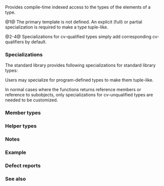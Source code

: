 {{cpp/title|tuple_element}}
{{cpp/utility/navbar}}
{{dcl begin}}
{{dcl header|tuple}}
{{dcl header|array}}
{{dcl header|utility}}
{{dcl header|ranges|notes={{mark since c++20}}}}
{{dcl header|complex|notes={{mark since c++26}}}}
{{dcl|num=1|since=c++11|1=
template&lt; std::size_t I, class T &gt;
struct tuple_element; // not defined
}}
{{dcl|num=2|since=c++11|1=
template&lt; std::size_t I, class T &gt;
struct tuple_element&lt; I, const T &gt; {
    using type = typename
        std::add_const&lt;typename std::tuple_element&lt;I, T&gt;::type&gt;::type;
};
}}
{{dcl|num=3|since=c++11|deprecated=c++20|1=
template&lt; std::size_t I, class T &gt;
struct tuple_element&lt; I, volatile T &gt; {
    using type = typename
        std::add_volatile&lt;typename std::tuple_element&lt;I, T&gt;::type&gt;::type;
};
}}
{{dcl|num=4|since=c++11|deprecated=c++20|1=
template&lt; std::size_t I, class T &gt;
struct tuple_element&lt; I, const volatile T &gt; {
    using type = typename
        std::add_cv&lt;typename std::tuple_element&lt;I, T&gt;::type&gt;::type;
};
}}
{{dcl end}}

Provides compile-time indexed access to the types of the elements of a {{lt|cpp/utility/tuple/tuple-like}} type.

@1@ The primary template is not defined. An explicit (full) or partial specialization is required to make a type tuple-like.

@2-4@ Specializations for cv-qualified types simply add corresponding cv-qualifiers by default.

{{rrev|since=c++17|
{{tt|std::tuple_element}} interacts with the core language: it can provide {{lt|cpp/language/structured binding}} support in the tuple-like case.
}}

===Specializations===
The standard library provides following specializations for standard library types:
{{dsc begin}}
{{dsc inc|cpp/utility/tuple/dsc tuple_element}}
{{dsc inc|cpp/utility/pair/dsc tuple_element}}
{{dsc inc|cpp/container/array/dsc tuple_element}}
{{dsc inc|cpp/ranges/subrange/dsc tuple_element}}
{{dsc inc|cpp/numeric/complex/dsc tuple_element}}
{{dsc end}}

Users may specialize {{tt|std::tuple_element}} for program-defined types to make them tuple-like.

In normal cases where the {{tt|get}} functions returns reference members or reference to subobjects, only specializations for cv-unqualified types are needed to be customized.

===Member types===
{{dsc begin}}
{{dsc hitem|Member type|Definition}}
{{dsc|type|for a standard specialization, the type of {{tt|I}}{{sup|th}} element of the {{lt|cpp/utility/tuple/tuple-like}} type {{tt|T}}, where {{tt|I}} is in {{range|0|std::tuple_size&lt;T&gt;::value}}}}
{{dsc end}}

===Helper types===
{{ddcl|header=tuple|since=c++14|1=
template&lt; std::size_t I, class T &gt;
using tuple_element_t = typename tuple_element&lt;I, T&gt;::type;
}}

===Notes===
{{feature test macro|__cpp_lib_tuple_element_t|{{tt|std::tuple_element_t}}|value=201402L|std=C++14}}

===Example===
{{example
|code=
#include &lt;array&gt;
#include &lt;cstddef&gt;
#include &lt;iostream&gt;
#include &lt;ranges&gt;
#include &lt;tuple&gt;
#include &lt;type_traits&gt;
#include &lt;utility&gt;

template&lt;typename T1, typename T2, typename T3&gt;
struct Triple
{
    T1 t1;
    T2 t2;
    T3 t3;
};

// A specialization of std::tuple_element for program-defined type Triple:
template&lt;std::size_t I, typename T1, typename T2, typename T3&gt;
    struct std::tuple_element&lt;I, Triple&lt;T1, T2, T3&gt;&gt;
    { static_assert(false, "Invalid index"); }; &lt;!-- CWG2518 --&gt;
template&lt;typename T1, typename T2, typename T3&gt;
    struct std::tuple_element&lt;0, Triple&lt;T1, T2, T3&gt;&gt; { using type = T1; };
template&lt;typename T1, typename T2, typename T3&gt;
    struct std::tuple_element&lt;1, Triple&lt;T1, T2, T3&gt;&gt; { using type = T2; };
template&lt;typename T1, typename T2, typename T3&gt;
    struct std::tuple_element&lt;2, Triple&lt;T1, T2, T3&gt;&gt; { using type = T3; };


template&lt;typename... Args&gt; struct TripleTypes
{
    static_assert(3 == sizeof...(Args), "Expected exactly 3 type names");
    template&lt;std::size_t N&gt;
    using type = typename std::tuple_element_t&lt;N, Triple&lt;Args...&gt;&gt;;
};

int main()
{
    TripleTypes&lt;char, int, float&gt;::type&lt;1&gt; i{42};
    std::cout &lt;&lt; i &lt;&lt; '\n';

    using Tri = Triple&lt;int, char, short&gt;; //&lt; Program-defined type
    static_assert(std::is_same_v&lt;std::tuple_element_t&lt;0, Tri&gt;, int&gt; &amp;&amp;
                  std::is_same_v&lt;std::tuple_element_t&lt;1, Tri&gt;, char&gt; &amp;&amp;
                  std::is_same_v&lt;std::tuple_element_t&lt;2, Tri&gt;, short&gt;);

    using Tuple = std::tuple&lt;int, char, short&gt;;
    static_assert(std::is_same_v&lt;std::tuple_element_t&lt;0, Tuple&gt;, int&gt; &amp;&amp;
                  std::is_same_v&lt;std::tuple_element_t&lt;1, Tuple&gt;, char&gt; &amp;&amp;
                  std::is_same_v&lt;std::tuple_element_t&lt;2, Tuple&gt;, short&gt;);

    using Array3 = std::array&lt;int, 3&gt;;
    static_assert(std::is_same_v&lt;std::tuple_element_t&lt;0, Array3&gt;, int&gt; &amp;&amp;
                  std::is_same_v&lt;std::tuple_element_t&lt;1, Array3&gt;, int&gt; &amp;&amp;
                  std::is_same_v&lt;std::tuple_element_t&lt;2, Array3&gt;, int&gt;);

    using Pair = std::pair&lt;Tuple, Tri&gt;;
    static_assert(std::is_same_v&lt;std::tuple_element_t&lt;0, Pair&gt;, Tuple&gt; &amp;&amp;
                  std::is_same_v&lt;std::tuple_element_t&lt;1, Pair&gt;, Tri&gt;);

    using Sub = std::ranges::subrange&lt;int*, int*&gt;;
    static_assert(std::is_same_v&lt;std::tuple_element_t&lt;0, Sub&gt;, int*&gt; &amp;&amp;
                  std::is_same_v&lt;std::tuple_element_t&lt;1, Sub&gt;, int*&gt;);
}
|output=
42
}}

===Defect reports===
{{dr list begin}}
{{dr list item|wg=lwg|dr=2212|std=C++11|before=specializations for cv types were not required in some headers, which led to ambiguity|after=required}}
{{dr list end}}

===See also===
{{dsc begin}}
{{dsc inc|cpp/language/dsc structured binding}}
{{dsc inc|cpp/utility/dsc tuple_size}}
{{dsc inc|cpp/utility/tuple/dsc tuple_cat}}
{{dsc end}}

{{langlinks|de|es|fr|it|ja|pt|ru|zh}}
